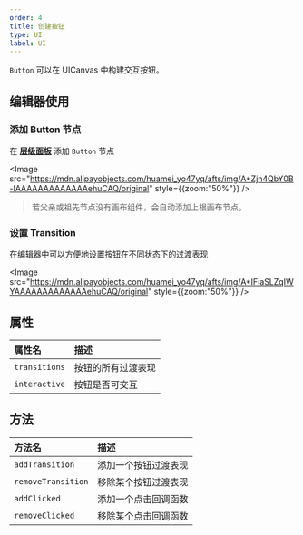 ```yaml
---
order: 4
title: 创建按钮
type: UI
label: UI
---
```


`Button` 可以在 UICanvas 中构建交互按钮。

## 编辑器使用

### 添加 Button 节点

在 **[层级面板](/docs/interface/hierarchy/)** 添加 `Button` 节点

<Image src="https://mdn.alipayobjects.com/huamei_yo47yq/afts/img/A*Zjn4QbY0B-IAAAAAAAAAAAAAehuCAQ/original" style={{zoom:"50%"}} />

> 若父亲或祖先节点没有画布组件，会自动添加上根画布节点。

### 设置 Transition

在编辑器中可以方便地设置按钮在不同状态下的过渡表现

<Image src="https://mdn.alipayobjects.com/huamei_yo47yq/afts/img/A*IFiaSLZqIWYAAAAAAAAAAAAAehuCAQ/original" style={{zoom:"50%"}} />

## 属性

| 属性名        | 描述               |
| :------------ | :----------------- |
| `transitions` | 按钮的所有过渡表现 |
| `interactive` | 按钮是否可交互     |

## 方法

| 方法名             | 描述                 |
| :----------------- | :------------------- |
| `addTransition`    | 添加一个按钮过渡表现 |
| `removeTransition` | 移除某个按钮过渡表现 |
| `addClicked`       | 添加一个点击回调函数 |
| `removeClicked`    | 移除某个点击回调函数 |
